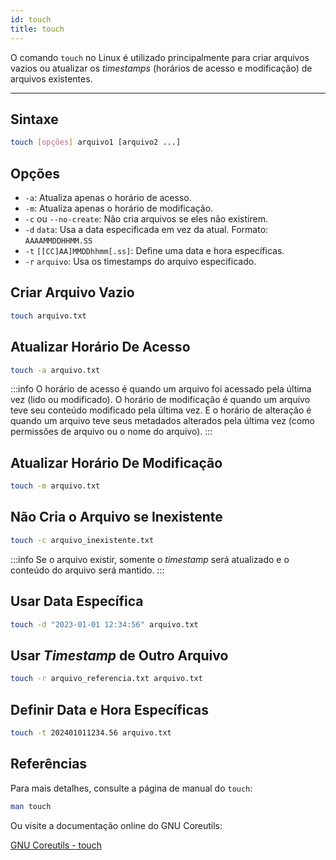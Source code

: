 ```yaml
---
id: touch
title: touch
---
```


O comando `touch` no Linux é utilizado principalmente para criar arquivos vazios
ou atualizar os *timestamps* (horários de acesso e modificação) de arquivos
existentes.

---

## Sintaxe

```bash
touch [opções] arquivo1 [arquivo2 ...]
```

## Opções

- `-a`: Atualiza apenas o horário de acesso.
- `-m`: Atualiza apenas o horário de modificação.
- `-c` ou `--no-create`: Não cria arquivos se eles não existirem.
- `-d` `data`: Usa a data especificada em vez da atual. Formato: `AAAAMMDDHHMM.SS`
- `-t` `[[CC]AA]MMDDhhmm[.ss]`: Define uma data e hora específicas.
- `-r` `arquivo`: Usa os timestamps do arquivo especificado.

## Criar Arquivo Vazio

```bash
touch arquivo.txt
```

## Atualizar Horário De Acesso

```bash
touch -a arquivo.txt
```

:::info
O horário de acesso é quando um arquivo foi acessado pela última vez (lido ou
modificado). O horário de modificação é quando um arquivo teve seu conteúdo
modificado pela última vez. E o horário de alteração é quando um arquivo teve
seus metadados alterados pela última vez (como permissões de arquivo ou o nome
do arquivo).
:::

## Atualizar Horário De Modificação

```bash
touch -m arquivo.txt
```

## Não Cria o Arquivo se Inexistente

```bash
touch -c arquivo_inexistente.txt
```

:::info
Se o arquivo existir, somente o *timestamp* será atualizado e o conteúdo do
arquivo será mantido.
:::

## Usar Data Específica

```bash
touch -d "2023-01-01 12:34:56" arquivo.txt
```

## Usar *Timestamp* de Outro Arquivo

```bash
touch -r arquivo_referencia.txt arquivo.txt
```

## Definir Data e Hora Específicas

```bash
touch -t 202401011234.56 arquivo.txt
```

## Referências

Para mais detalhes, consulte a página de manual do `touch`:

```bash
man touch
```

Ou visite a documentação online do GNU Coreutils:

[GNU Coreutils - touch](https://www.gnu.org/software/coreutils/manual/html_node/touch-invocation.html)
